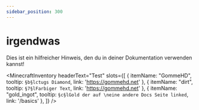 ```yaml
---
sidebar_position: 300
---
```


# irgendwas



<Admonition type="tip" title="Tipp">
  Dies ist ein hilfreicher Hinweis, den du in deiner Dokumentation verwenden kannst!
</Admonition>

<MinecraftInventory 
  headerText="Test" 
  slots={[
    { itemName: "GommeHD", tooltip: `§b§lctugs Diamond`, link: 'https://gommehd.net' },
    { itemName: "dirt", tooltip: `§7§lFarbiger Text`, link: 'https://gommehd.net' },
    { itemName: "gold_ingot", tooltip: `§c§lGold der auf \neine andere Docs Seite linked`, 
    link: '/basics' },
  ]}
/>